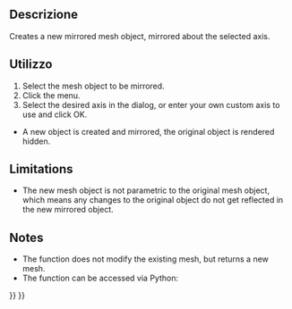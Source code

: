 <languages/>

<div class="mw-translate-fuzzy">
{{Docnav/it
|[[OpenSCAD_RefineShapeFeature/it|Affina la forma]]
|[[OpenSCAD_IncreaseTolerance/it|Incrementa la tolleranza]]
|[[OpenSCAD_Workbench/it|OpenSCAD]]
|IconL=OpenSCAD_RefineShapeFeature.svg
|IconC=Workbench_OpenSCAD.svg
|IconR=OpenSCAD_IncreaseToleranceFeature.svg
}}
</div>

<div class="mw-translate-fuzzy">
{{GuiCommand/it
|Name=OpenSCAD_MirrorMeshFeature
|Name/it=Specchia la mesh
|MenuLocation=OpenSCAD → Specchia la mesh
|Workbenches=[[OpenSCAD_Workbench/it|OpenSCAD]]
|SeeAlso=[[Part_Mirror/it|Specchia di Part]]
}}
</div>

==Descrizione== 

Creates a new mirrored mesh object, mirrored about the selected axis.

==Utilizzo== 

# Select the mesh object to be mirrored.
# Click the {{KEY|OpenSCAD → Mirror Mesh Feature...}} menu.
# Select the desired axis in the dialog, or enter your own custom axis to use and click OK.
* A new object is created and mirrored, the original object is rendered hidden.

==Limitations== 

* The new mesh object is not parametric to the original mesh object, which means any changes to the original object do not get reflected in the new mirrored object.

==Notes== 

* The function does not modify the existing mesh, but returns a new mesh.
* The function can be accessed via Python:

{{Code|code=
import OpenSCADUtils
import Mesh
#this assumes an existing object in the document named "Mesh" that you wish to mirror
original_mesh = App.ActiveDocument.Mesh
mirrored_mesh = OpenSCADUtils.mirrormesh(original_mesh.Mesh, FreeCAD.Base.Vector(1,0,0))
Mesh.show(mirrored_mesh)
}}


<div class="mw-translate-fuzzy">
{{Docnav/it
|[[OpenSCAD_RefineShapeFeature/it|Affina la forma]]
|[[OpenSCAD_IncreaseTolerance/it|Incrementa la tolleranza]]
|[[OpenSCAD_Workbench/it|OpenSCAD]]
|IconL=OpenSCAD_RefineShapeFeature.svg
|IconC=Workbench_OpenSCAD.svg
|IconR=OpenSCAD_IncreaseToleranceFeature.svg
}}
</div>

{{OpenSCAD_Tools_navi{{#translation:}}}}
{{Userdocnavi{{#translation:}}}}